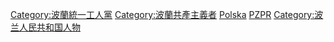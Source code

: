 [[Category:波蘭統一工人黨|Category:波蘭統一工人黨]]
[[Category:波蘭共產主義者|Category:波蘭共產主義者]]
[[Category:共產黨黨員|Polska]]
[[Category:波蘭政黨成員|PZPR]]
[[Category:波兰人民共和国人物|Category:波兰人民共和国人物]]